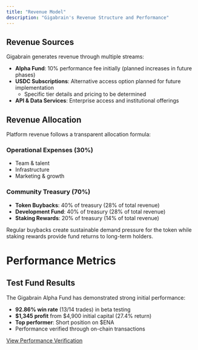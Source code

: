 ```yaml
---
title: "Revenue Model"
description: "Gigabrain's Revenue Structure and Performance"
---
```


## Revenue Sources

Gigabrain generates revenue through multiple streams:

- **Alpha Fund**: 10% performance fee initially (planned increases in future phases)
- **USDC Subscriptions**: Alternative access option planned for future implementation
  - Specific tier details and pricing to be determined
- **API & Data Services**: Enterprise access and institutional offerings

## Revenue Allocation

Platform revenue follows a transparent allocation formula:

### Operational Expenses (30%)
- Team & talent
- Infrastructure 
- Marketing & growth

### Community Treasury (70%)
- **Token Buybacks**: 40% of treasury (28% of total revenue)
- **Development Fund**: 40% of treasury (28% of total revenue)
- **Staking Rewards**: 20% of treasury (14% of total revenue)

Regular buybacks create sustainable demand pressure for the token while staking rewards provide fund returns to long-term holders.

# Performance Metrics

## Test Fund Results

The Gigabrain Alpha Fund has demonstrated strong initial performance:

- **92.86% win rate** (13/14 trades) in beta testing
- **$1,345 profit** from $4,900 initial capital (27.4% return)
- **Top performer**: Short position on $ENA
- Performance verified through on-chain transactions

[View Performance Verification](https://x.com/GigabrainGG/status/1900173597941129468)
